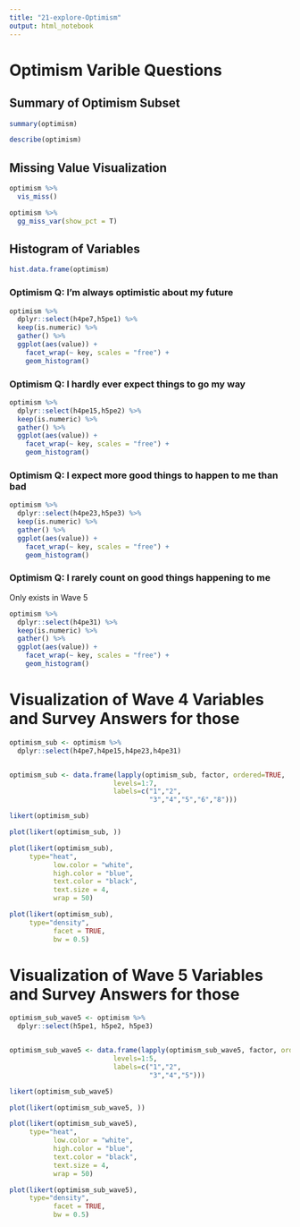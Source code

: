 ```yaml
---
title: "21-explore-Optimism"
output: html_notebook
---
```


# Optimism Varible Questions

## Summary of Optimism Subset

```r
summary(optimism)
```

```r
describe(optimism)
```


## Missing Value Visualization

```r
optimism %>% 
  vis_miss()
```

```r
optimism %>% 
  gg_miss_var(show_pct = T)
```



## Histogram of  Variables

```r
hist.data.frame(optimism)
```

### Optimism Q: I'm always optimistic about my future
```r
optimism %>%
  dplyr::select(h4pe7,h5pe1) %>% 
  keep(is.numeric) %>% 
  gather() %>% 
  ggplot(aes(value)) +
    facet_wrap(~ key, scales = "free") +
    geom_histogram()
```

### Optimism Q: I hardly ever expect things to go my way

```r
optimism %>%
  dplyr::select(h4pe15,h5pe2) %>% 
  keep(is.numeric) %>% 
  gather() %>% 
  ggplot(aes(value)) +
    facet_wrap(~ key, scales = "free") +
    geom_histogram()
```

### Optimism Q: I expect more good things to happen to me than bad

```r
optimism %>%
  dplyr::select(h4pe23,h5pe3) %>% 
  keep(is.numeric) %>% 
  gather() %>% 
  ggplot(aes(value)) +
    facet_wrap(~ key, scales = "free") +
    geom_histogram()
```

### Optimism Q: I rarely count on good things happening to me

Only exists in Wave 5
```r
optimism %>%
  dplyr::select(h4pe31) %>% 
  keep(is.numeric) %>% 
  gather() %>% 
  ggplot(aes(value)) +
    facet_wrap(~ key, scales = "free") +
    geom_histogram()

```

# Visualization of Wave 4 Variables and Survey Answers for those

```r
optimism_sub <- optimism %>% 
  dplyr::select(h4pe7,h4pe15,h4pe23,h4pe31)


optimism_sub <- data.frame(lapply(optimism_sub, factor, ordered=TRUE, 
                          levels=1:7, 
                          labels=c("1","2",
                                   "3","4","5","6","8")))

likert(optimism_sub)

```

```r
plot(likert(optimism_sub, ))
```

```r
plot(likert(optimism_sub),
     type="heat",
           low.color = "white",
           high.color = "blue",
           text.color = "black",
           text.size = 4,
           wrap = 50)
```


```r
plot(likert(optimism_sub),
     type="density",
           facet = TRUE,
           bw = 0.5)
```



# Visualization of Wave 5 Variables and Survey Answers for those
```r
optimism_sub_wave5 <- optimism %>% 
  dplyr::select(h5pe1, h5pe2, h5pe3)


optimism_sub_wave5 <- data.frame(lapply(optimism_sub_wave5, factor, ordered=TRUE, 
                          levels=1:5, 
                          labels=c("1","2",
                                   "3","4","5")))

likert(optimism_sub_wave5)

```

```r
plot(likert(optimism_sub_wave5, ))
```

```r
plot(likert(optimism_sub_wave5),
     type="heat",
           low.color = "white",
           high.color = "blue",
           text.color = "black",
           text.size = 4,
           wrap = 50)
```


```r
plot(likert(optimism_sub_wave5),
     type="density",
           facet = TRUE,
           bw = 0.5)
```
